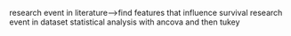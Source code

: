 research event in literature-->find features that influence survival
research event in dataset
statistical analysis with ancova and then tukey


